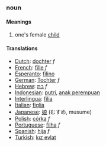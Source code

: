 ===noun===
====Meanings====
#one's female [[child]]
====Translations====
*[[Dutch]]: [[dochter]] ''f''
*[[French]]: [[fille]] ''f''
*[[Esperanto]]: [[filino]]
*[[German]]: [[Tochter]] ''f''
*[[Hebrew]]: [[בת]] ''f''
*[[Indonesian]]: [[putri]], [[anak perempuan]]
*[[Interlingua]]: [[filia]]
*[[Italian]]: [[figlia]]
*[[Japanese]]: [[娘]] (むすめ, musume)
*[[Polish]]: [[córka]] ''f''
*[[Portuguese]]: [[filha]] ''f''
*[[Spanish]]: [[hija]] ''f''
*[[Turkish]]: [[kız evlat]]